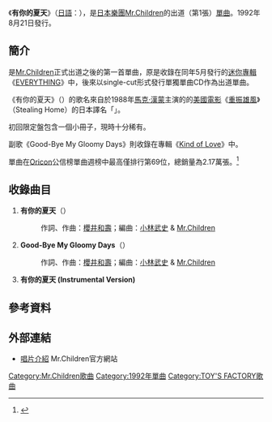 {{Infobox Single 
| Name           = 有你的夏天<br />{{lang|ja|君がいた夏}}
| Artist         = [[Mr.Children|Mr.Children]]
| Album          = [[EVERYTHING_(Mr.Children專輯)|EVERYTHING]]
| Released       = 1992年8月21日
| Format         = [[單曲|單曲CD]]
| Recorded       = 
| Genre          = [[J-POP|J-POP]]
| Length         = 16分2秒
| Label          = [[TOY'S_FACTORY|TOY'S FACTORY]]
| Writer         = [[櫻井和壽|櫻井和壽]]
| Producer       = [[小林武史|小林武史]]
| Certification  =
| Chart position = * 週間最高排行第69位（[[Oricon|Oricon]]）
| Last single    =
| This single    = '''有你的夏天'''<br />（1992年）
| Next single    = [[想擁抱你_(Mr.Children單曲)|想擁抱你]]<br />（1992年）
| Misc           = 
}}
《'''有你的夏天'''》（[[日語|日語]]：{{lang|ja|'''君がいた夏'''}}），是[[日本|日本]][[樂團|樂團]][[Mr.Children|Mr.Children]]的出道（第1張）[[單曲|單曲]]。1992年8月21日發行。

==簡介==
是[[Mr.Children|Mr.Children]]正式出道之後的第一首單曲，原是收錄在同年5月發行的[[迷你專輯|迷你專輯]]《[[EVERYTHING_(Mr.Children專輯)|EVERYTHING]]》中，後來以single-cut形式發行單獨單曲CD作為出道單曲。

《有你的夏天》（{{lang|ja|君がいた夏}}）的歌名來自於1988年[[馬克·漢蒙|馬克·漢蒙]]主演的的[[美國|美國]][[電影|電影]]《[[重振雄風|重振雄風]]》（Stealing Home）的日本譯名「{{lang|ja|君がいた夏}}」。

初回限定盤包含一個小冊子，現時十分稀有。

副歌《Good-Bye My Gloomy Days》則收錄在專輯《[[Kind_of_Love|Kind of Love]]》中。

單曲在[[Oricon|Oricon]]公信榜單曲週榜中最高僅排行第69位，總銷量為2.17萬張。<ref>{{Cite web |url=http://www.musictvprogram.com/corner-ranking-1999.html |script-title=ja:1999年間シングルランキング TOP100 |access-date=2010-08-08 |archive-url=https://web.archive.org/web/20101225010223/http://www.musictvprogram.com/corner-ranking-1999.html |archive-date=2010-12-25 |dead-url=yes }}</ref>

==收錄曲目==
# '''有你的夏天'''（{{lang|ja|君がいた夏}}）
#:作詞、作曲：[[櫻井和壽|櫻井和壽]]；編曲：[[小林武史|小林武史]] & [[Mr.Children|Mr.Children]]
# '''Good-Bye My Gloomy Days'''（{{lang|ja|グッバイ・マイ・グルーミーデイズ}}）
#:作詞、作曲：[[櫻井和壽|櫻井和壽]]；編曲：[[小林武史|小林武史]] & [[Mr.Children|Mr.Children]]
# '''有你的夏天 (Instrumental Version)'''

==參考資料==
{{reflist}}

==外部連結==
*[http://www.mrchildren.jp/disco/single/single01.html 唱片介紹] {{Wayback|url=http://www.mrchildren.jp/disco/single/single01.html |date=20160929233630 }} Mr.Children官方網站

{{Mr.Children}}

{{DEFAULTSORT:Kimi ga Ita Natsu}}
[[Category:Mr.Children歌曲|Category:Mr.Children歌曲]]
[[Category:1992年單曲|Category:1992年單曲]]
[[Category:TOY'S_FACTORY歌曲|Category:TOY'S FACTORY歌曲]]